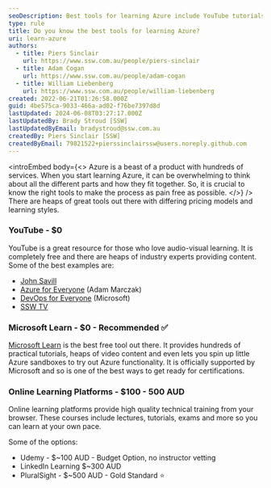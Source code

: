 ```yaml
---
seoDescription: Best tools for learning Azure include YouTube tutorials, Microsoft Learn, and online learning platforms like Udemy, LinkedIn Learning, and PluralSight.
type: rule
title: Do you know the best tools for learning Azure?
uri: learn-azure
authors:
  - title: Piers Sinclair
    url: https://www.ssw.com.au/people/piers-sinclair
  - title: Adam Cogan
    url: https://www.ssw.com.au/people/adam-cogan
  - title: William Liebenberg
    url: https://www.ssw.com.au/people/william-liebenberg
created: 2022-06-21T01:26:58.000Z
guid: 4be575ca-9033-466a-ad02-f76be7397d8d
lastUpdated: 2024-06-08T03:27:17.000Z
lastUpdatedBy: Brady Stroud [SSW]
lastUpdatedByEmail: bradystroud@ssw.com.au
createdBy: Piers Sinclair [SSW]
createdByEmail: 79821522+pierssinclairssw@users.noreply.github.com
---
```


<introEmbed
  body={<>
Azure is a beast of a product with hundreds of services. When you start learning Azure, it can be overwhelming to think about all the different parts and how they fit together. So, it is crucial to know the right tools to make the process as pain free as possible.
  </>}
/>
There are heaps of great tools out there with differing pricing models and learning styles.

### YouTube - $0

YouTube is a great resource for those who love audio-visual learning. It is completely free and there are heaps of industry experts providing content. Some of the best examples are:

* [John Savill](https://www.youtube.com/c/NTFAQGuy)
* [Azure for Everyone](https://www.youtube.com/c/Azure4Everyone) (Adam Marczak)
* [DevOps for Everyone](https://www.youtube.com/channel/UC-ikyViYMM69joIAv7dlMsA) (Microsoft)
* [SSW TV](https://www.youtube.com/channel/UCBFgwtV9lIIhvoNh0xoQ7Pg)

### Microsoft Learn - $0 - Recommended ✅

[Microsoft Learn](https://docs.microsoft.com/en-us/learn/?WT.mc_id=AZ-MVP-33518) is the best free tool out there. It provides hundreds of practical tutorials, heaps of video content and even lets you spin up little Azure sandboxes to try out Azure functionality. It is officially supported by Microsoft and so is one of the best ways to get ready for certifications.

### Online Learning Platforms - $100 - 500 AUD

Online learning platforms provide high quality technical training from your browser. These courses include lectures, tutorials, exams and more so you can learn at your own pace.

Some of the options:

* Udemy - $~100 AUD - Budget Option, no instructor vetting
* LinkedIn Learning $~300 AUD
* PluralSight - $~500 AUD - Gold Standard ⭐
